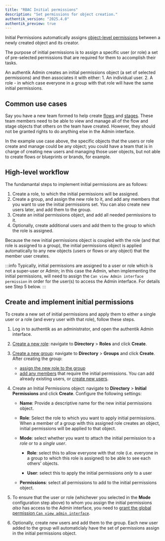 ```yaml
---
title: "RBAC Initial permissions"
description: "Set permissions for object creation."
authentik_version: "2025.4.0"
authentik_preview: true
---
```


Initial Permissions automatically assigns [object-level permissions](./permissions.md#object-permissions) between a newly created object and its creator.

The purpose of initial permissions is to assign a specific user (or role) a set of pre-selected permissions that are required for them to accomplish their tasks.

An authentik Admin creates an initial permissions object (a set of selected permissions) and then associates it with either:
    1. An individual user.
    2. A role - in which case everyone in a group with that role will have the same initial permissions.

## Common use cases

Say you have a new team formed to help create [flows](../../add-secure-apps/flows-stages/flow/index.md) and [stages](../../add-secure-apps/flows-stages/stages/index.md). These team members need to be able to view and manage all of the flow and stage objects that others on the team have created. However, they should not be granted rights to do anything else in the Admin interface.

In the example use case above, the specific objects that the users or role create and manage could be any object; you could have a team that is in charge of creating new users and managing those user objects, but not able to create flows or blueprints or brands, for example.

## High-level workflow

The fundamantal steps to implement initial permissions are as follows:

1. Create a role, to which the initial permissions will be assigned.
2. Create a group, and assign the new role to it, and add any members that you want to use the initial permissions set. You can also create new users later, and add them to the group.
3. Create an initial permissions object, and add all needed permissions to it.
4. Optionally, create additional users and add them to the group to which the role is assigned.

Because the new initial permissions object is coupled with the role (and that role is assigned to a group), the initial permissions object is applied automatically to any new objects (users or flows or any object) that the member user creates.

:::info
Typically, initial permissions are assigned to a user or role which is not a super-user or Admin; in this case the Admin, when implementing the initial permissions, will need to assign the `Can view Admin interface permission` in order for the user(s) to access the Admin interface. For details see Step 5 below.
:::

## Create and implement initial permissions

To create a new set of initial permissions and apply them to either a single user or a role (and every user with that role), follow these steps.

1. Log in to authentik as an administrator, and open the authentik Admin interface.
2. [Create a new role](../roles/manage_roles.md): navigate to **Directory** > **Roles** and click **Create**.

3. [Create a new group](../groups/manage_groups.mdx): navigate to **Directory** > **Groups** and click **Create**. After creating the group:

    - [assign the new role to the group](../groups/manage_groups.mdx#assign-a-role-to-a-group)
    - [add any members](../user/user_basic_operations.md#add-a-user-to-a-group) that require the initial permissions. You can add already existing users, or [create new users](../user/user_basic_operations.md#create-a-user).

4. Create an Initial Permissions object: navigate to **Directory** > **Initial Permissions** and click **Create**. Configure the following settings:

    - **Name**: Provide a descriptive name for the new initial permissions object.

    - **Role**: Select the role to which you want to apply initial permissions. When a member of a group with this assigned role creates an object, initial permissions will be applied to that object.

    - **Mode**: select whether you want to attach the initial permission to a _role_ or to a _single user_.

        - **Role**: select this to allow everyone with that role (i.e. everyone in a group to which this role is assigned) to be able to see each others' objects.

        - **User**: select this to apply the initial permissions _only_ to a user

    - **Permissions**: select all permissions to add to the initial permissions object.

5. To ensure that the user or role (whichever you selected in the **Mode** configuration step above) to whom you assign the initial permissions _also_ has access to the Admin interface, you need to [grant the global permission `Can view admin interface`](./manage_permissions#assign-can-view-admin-interface-permissions).

6. Optionally, create new users and add them to the group. Each new user added to the group will automaticlaly have the set of permissions assign in the initial permissions object.
